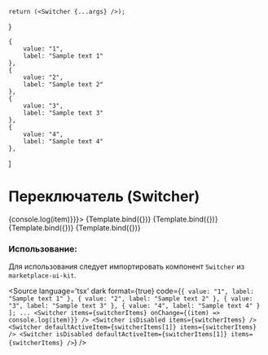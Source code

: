 
<Meta title="Control/Switcher" component={Switcher} />

    return (<Switcher {...args} />);
}

    {
        value: "1",
        label: "Sample text 1"
    },
    {
        value: "2",
        label: "Sample text 2"
    },
    {
        value: "3",
        label: "Sample text 3"
    },
    {
        value: "4",
        label: "Sample text 4"
    },
]

# Переключатель (Switcher)

<Canvas columns={2}>
    <Story name="Base" args={{items: switcherItems, onChange: (item) => {console.log(item)}}}>
        {Template.bind({})}
    </Story>
    <Story name="Disabled" args={{items: switcherItems, isDisabled: true}}>
        {Template.bind({})}
    </Story>
    <Story name="Default Active" args={{items: switcherItems, defaultActiveItem: switcherItems[1]}}>
        {Template.bind({})}
    </Story>
    <Story name="Default Active Disabled" args={{items: switcherItems, defaultActiveItem: switcherItems[1], isDisabled: true}}>
        {Template.bind({})}
    </Story>
</Canvas>

<ArgsTable of={Switcher} />

### Использование:
Для использования следует импортировать компонент `Switcher` из `marketplace-ui-kit`.

<Source
    language='tsx'
    dark
    format={true}
    code={`
            {
                value: "1",
                label: "Sample text 1"
            },
            {
                value: "2",
                label: "Sample text 2"
            },
            {
                value: "3",
                label: "Sample text 3"
            },
            {
                value: "4",
                label: "Sample text 4"
            }
        ];
        ...
        <Switcher items={switcherItems} onChange={(item) => console.log(item)}} />
        <Switcher isDisabled items={switcherItems} />
        <Switcher defaultActiveItem={switcherItems[1]} items={switcherItems} />
        <Switcher isDisabled defaultActiveItem={switcherItems[1]} items={switcherItems} />
  `}
/>
